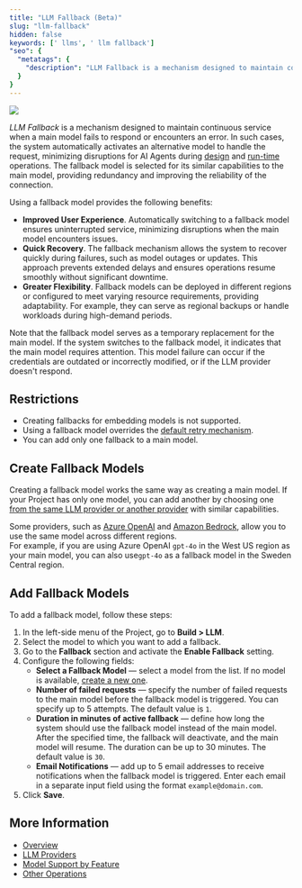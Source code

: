 ```yaml
---
title: "LLM Fallback (Beta)"
slug: "llm-fallback"
hidden: false
keywords: [' llms', ' llm fallback']
"seo": {
  "metatags": {
    "description": "LLM Fallback is a mechanism designed to maintain continuous service when a main model fails to respond or encounters an error."
  }
}
---
```



<a href="/release-notes/4.90"><img noZoom src="https://img.shields.io/badge/Added in-v4.90(Beta)-purple.svg" /></a>


<AiBeta/>

_LLM Fallback_ is a mechanism designed to maintain continuous service when a main model fails to respond or encounters an error. 
In such cases, the system automatically activates an alternative model to handle the request,
minimizing disruptions for AI Agents during [design](/ai/agents/develop/gen-ai-and-llms/generative-ai#design-time-generative-ai-features) and [run-time](/ai/agents/develop/gen-ai-and-llms/generative-ai#run-time-generative-ai-features) operations.
The fallback model is selected for its similar capabilities to the main model, providing redundancy and improving the reliability of the connection.

Using a fallback model provides the following benefits:

- **Improved User Experience**. Automatically switching to a fallback model ensures uninterrupted service, minimizing disruptions when the main model encounters issues.
- **Quick Recovery**. The fallback mechanism allows the system to recover quickly during failures, such as model outages or updates. This approach prevents extended delays and ensures operations resume smoothly without significant downtime.
- **Greater Flexibility**. Fallback models can be deployed in different regions or configured to meet varying resource requirements, providing adaptability. For example, they can serve as regional backups or handle workloads during high-demand periods.

Note that the fallback model serves as a temporary replacement for the main model.
If the system switches to the fallback model, it indicates that the main model requires attention.
This model failure can occur if the credentials are outdated or incorrectly modified, or if the LLM provider doesn't respond.

## Restrictions

- Creating fallbacks for embedding models is not supported.
- Using a fallback model overrides the [default retry mechanism](/ai/agents/develop/gen-ai-and-llms/llms#retry-mechanism).
- You can add only one fallback to a main model.

## Create Fallback Models

Creating a fallback model works the same way as creating a main model.
If your Project has only one model, you can add another by choosing one [from the same LLM provider or another provider](/ai/agents/develop/gen-ai-and-llms/providers/all-providers) with similar capabilities.

Some providers, such as [Azure OpenAI](https://learn.microsoft.com/en-us/azure/ai-services/openai/concepts/models?tabs=python-secure%2Cglobal-standard%2Cstandard-chat-completions) and [Amazon Bedrock](https://docs.aws.amazon.com/bedrock/latest/userguide/models-regions.html), allow you to use the same model across different regions.  
For example, if you are using Azure OpenAI `gpt-4o` in the West US region as your main model, you can also use`gpt-4o` as a fallback model in the Sweden Central region.

## Add Fallback Models

To add a fallback model, follow these steps:

1. In the left-side menu of the Project, go to **Build > LLM**.
2. Select the model to which you want to add a fallback.
3. Go to the **Fallback** section and activate the **Enable Fallback** setting.
4. Configure the following fields:
    - **Select a Fallback Model** — select a model from the list. If no model is available, [create a new one](#create-fallback-models).
    - **Number of failed requests** — specify the number of failed requests to the main model before the fallback model is triggered. You can specify up to 5 attempts. The default value is `1`.
    - **Duration in minutes of active fallback** — define how long the system should use the fallback model instead of the main model. After the specified time, the fallback will deactivate, and the main model will resume. The duration can be up to 30 minutes. The default value is `30`.
    - **Email Notifications** — add up to 5 email addresses to receive notifications when the fallback model is triggered. Enter each email in a separate input field using the format `example@domain.com`.
5. Click **Save**.

## More Information

- [Overview](/ai/agents/develop/gen-ai-and-llms/llms)
- [LLM Providers](/ai/agents/develop/gen-ai-and-llms/providers/all-providers)
- [Model Support by Feature](/ai/agents/develop/gen-ai-and-llms/model-support-by-feature)
- [Other Operations](/ai/agents/develop/gen-ai-and-llms/other-operations)